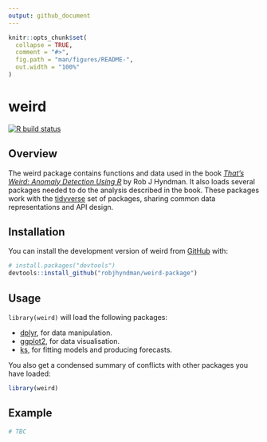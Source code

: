```yaml
---
output: github_document
---
```


<!-- README.md is generated from README.Rmd. Please edit that file -->

```r
knitr::opts_chunk$set(
  collapse = TRUE,
  comment = "#>",
  fig.path = "man/figures/README-",
  out.width = "100%"
)
```

# weird

<!-- badges: start -->
[![R build status](https://github.com/robjhyndman/weird-package/workflows/R-CMD-check/badge.svg)](https://github.com/robjhyndman/weird-package/actions)
<!-- badges: end -->

## Overview

The weird package contains functions and data used in the book [*That's Weird: Anomaly Detection Using R*](https://OTexts.com/weird/) by Rob J Hyndman. It also loads several packages needed to do the analysis described in the book. These packages work with the [tidyverse](https://www.tidyverse.org/) set of packages, sharing common data representations and API design.

## Installation

You can install the development version of weird from [GitHub](https://github.com/) with:

``` r
# install.packages("devtools")
devtools::install_github("robjhyndman/weird-package")
```

## Usage

`library(weird)` will load the following packages:

* [dplyr](https://dplyr.tidyverse.org), for data manipulation.
* [ggplot2](https://ggplot2.tidyverse.org), for data visualisation.
* [ks](https://cran.r-project.org/package=ks), for fitting models and producing forecasts.

You also get a condensed summary of conflicts with other packages you have loaded:

```r
library(weird)
```


## Example


```r
# TBC

```
